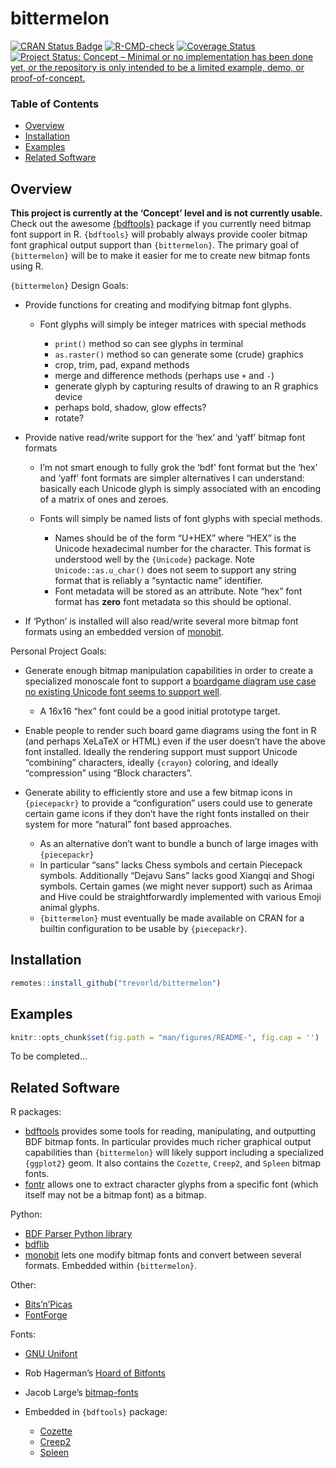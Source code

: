 # bittermelon

[![CRAN Status Badge](https://www.r-pkg.org/badges/version/bittermelon)](https://cran.r-project.org/package=bittermelon)
[![R-CMD-check](https://github.com/trevorld/bittermelon/workflows/R-CMD-check/badge.svg)](https://github.com/trevorld/bittermelon/actions)
[![Coverage Status](https://img.shields.io/codecov/c/github/trevorld/bittermelon.svg)](https://codecov.io/github/trevorld/bittermelon?branch=main)
[![Project Status: Concept – Minimal or no implementation has been done yet, or the repository is only intended to be a limited example, demo, or proof-of-concept.](https://www.repostatus.org/badges/latest/concept.svg)](https://www.repostatus.org/#concept)

### Table of Contents

* [Overview](#overview)
* [Installation](#installation)
* [Examples](#examples)
* [Related Software](#similar)

## <a name="overview">Overview</a>

**This project is currently at the 'Concept' level and is not currently usable.**  Check out the awesome [{bdftools}](https://github.com/coolbutuseless/bdftools) package if you currently need bitmap font support in R.  `{bdftools}` will probably always provide cooler bitmap font graphical output support than `{bittermelon}`.  The primary goal of `{bittermelon}` will be to make it easier for me to create new bitmap fonts using R.

`{bittermelon}` Design Goals:

* Provide functions for creating and modifying bitmap font glyphs.  

  * Font glyphs will simply be integer matrices with special methods

    * `print()` method so can see glyphs in terminal
    * `as.raster()` method so can generate some (crude) graphics
    * crop, trim, pad, expand methods
    * merge and difference methods (perhaps use `+` and `-`)
    * generate glyph by capturing results of drawing to an R graphics device
    * perhaps bold, shadow, glow effects?
    * rotate?

* Provide native read/write support for the 'hex' and 'yaff' bitmap font formats 
  
  * I'm not smart enough to fully grok the 'bdf' font format but the 'hex' and 'yaff' font formats are simpler alternatives I can understand: basically each Unicode glyph is simply associated with an encoding of a matrix of ones and zeroes.
  * Fonts will simply be named lists of font glyphs with special methods.  

    * Names should be of the form "U+HEX" where "HEX" is the Unicode hexadecimal number for the character.  This format is understood well by the `{Unicode}` package.  Note `Unicode::as.u_char()` does not seem to support any string format that is reliably a "syntactic name" identifier.
    * Font metadata will be stored as an attribute.  Note "hex" font format has **zero** font metadata so this should be optional.

* If 'Python' is installed will also read/write several more bitmap font formats using an embedded version of [monobit](https://github.com/robhagemans/monobit).

Personal Project Goals:

* Generate enough bitmap manipulation capabilities in order to create a specialized monoscale font to support a [boardgame diagram use case no existing Unicode font seems to support well](https://trevorldavis.com/piecepackr/unicode-piecepack-diagrams.html#piecepack-font-wishlist).

  * A 16x16 "hex" font could be a good initial prototype target.

* Enable people to render such board game diagrams using the font in R (and perhaps XeLaTeX or HTML) even if the user doesn't have the above font installed.  Ideally the rendering support must support Unicode "combining" characters, ideally `{crayon}` coloring, and ideally "compression" using "Block characters".
* Generate ability to efficiently store and use a few bitmap icons in `{piecepackr}` to provide a "configuration" users could use to generate certain game icons if they don't have the right fonts installed on their system for more "natural" font based approaches.

  * As an alternative don't want to bundle a bunch of large images with `{piecepackr}`
  * In particular "sans" lacks Chess symbols and certain Piecepack symbols.  Additionally "Dejavu Sans" lacks good Xiangqi and Shogi symbols.  Certain games (we might never support) such as Arimaa and Hive could be straightforwardly implemented with various Emoji animal glyphs.
  * `{bittermelon}` must eventually be made available on CRAN for a builtin configuration to be usable by `{piecepackr}`.

## <a name="installation">Installation</a>

```r
remotes::install_github("trevorld/bittermelon")
```

## <a name="examples">Examples</a>

```r
knitr::opts_chunk$set(fig.path = "man/figures/README-", fig.cap = '')
```

To be completed...

## <a name="similar">Related Software</a>

R packages:

* [bdftools](https://github.com/coolbutuseless/bdftools) provides some tools for reading, manipulating, and outputting BDF bitmap fonts.  In particular provides much richer graphical output capabilities than `{bittermelon}` will likely support including a specialized `{ggplot2}` geom.  It also contains the `Cozette`, `Creep2`, and `Spleen` bitmap fonts. 
* [fontr](https://github.com/yixuan/fontr) allows one to extract character glyphs from a specific font (which itself may not be a bitmap font) as a bitmap.

Python:

* [BDF Parser Python library](https://github.com/tomchen/bdfparser)
* [bdflib](https://gitlab.com/Screwtapello/bdflib)
* [monobit](https://github.com/robhagemans/monobit) lets one modify bitmap fonts and convert between several formats.  Embedded within `{bittermelon}`.

Other:

* [Bits'n'Picas](https://github.com/kreativekorp/bitsnpicas)
* [FontForge](http://fontforge.org/en-US/)

Fonts:

* [GNU Unifont](https://www.unifoundry.com/unifont/index.html)
* Rob Hagerman's [Hoard of Bitfonts](https://github.com/robhagemans/hoard-of-bitfonts)
* Jacob Large's [bitmap-fonts](https://github.com/Tecate/bitmap-fonts)
* Embedded in `{bdftools}` package:

  * [Cozette](https://github.com/slavfox/Cozette)
  * [Creep2](https://github.com/raymond-w-ko/creep2) 
  * [Spleen](https://github.com/fcambus/spleen)
